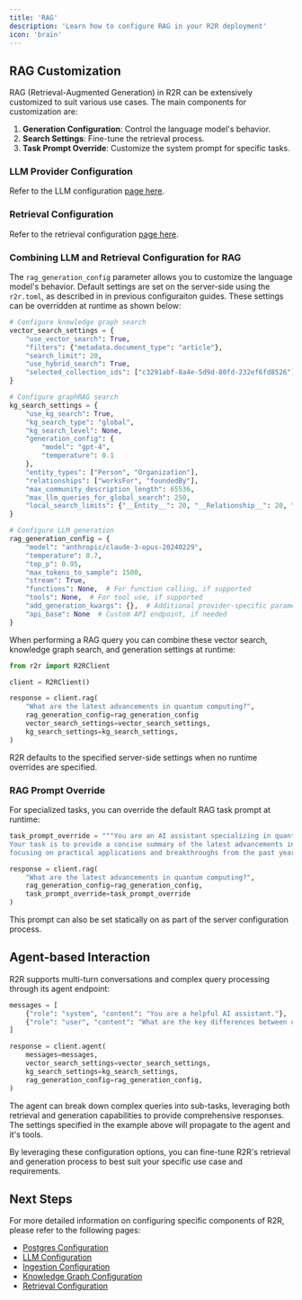 ```yaml
---
title: 'RAG'
description: 'Learn how to configure RAG in your R2R deployment'
icon: 'brain'
---
```


## RAG Customization

RAG (Retrieval-Augmented Generation) in R2R can be extensively customized to suit various use cases. The main components for customization are:

1. **Generation Configuration**: Control the language model's behavior.
2. **Search Settings**: Fine-tune the retrieval process.
3. **Task Prompt Override**: Customize the system prompt for specific tasks.


### LLM Provider Configuration

Refer to the LLM configuration [page here](/documentation/configuration/llm).


### Retrieval Configuration

Refer to the retrieval configuration [page here](/documentation/configuration/retrieval/overview).


### Combining LLM and Retrieval Configuration for RAG



The `rag_generation_config` parameter allows you to customize the language model's behavior. Default settings are set on the server-side using the `r2r.toml`, as described in in previous configuraiton guides. These settings can be overridden at runtime as shown below:

```python
# Configure knowledge graph search
vector_search_settings = {
    "use_vector_search": True,
    "filters": {"metadata.document_type": "article"},
    "search_limit": 20,
    "use_hybrid_search": True,
    "selected_collection_ids": ["c3291abf-8a4e-5d9d-80fd-232ef6fd8526"]
}

# Configure graphRAG search
kg_search_settings = {
    "use_kg_search": True,
    "kg_search_type": "global",
    "kg_search_level": None,
    "generation_config": {
        "model": "gpt-4",
        "temperature": 0.1
    },
    "entity_types": ["Person", "Organization"],
    "relationships": ["worksFor", "foundedBy"],
    "max_community_description_length": 65536,
    "max_llm_queries_for_global_search": 250,
    "local_search_limits": {"__Entity__": 20, "__Relationship__": 20, "__Community__": 20}
}

# Configure LLM generation
rag_generation_config = {
    "model": "anthropic/claude-3-opus-20240229",
    "temperature": 0.7,
    "top_p": 0.95,
    "max_tokens_to_sample": 1500,
    "stream": True,
    "functions": None,  # For function calling, if supported
    "tools": None,  # For tool use, if supported
    "add_generation_kwargs": {},  # Additional provider-specific parameters
    "api_base": None  # Custom API endpoint, if needed
}
```

When performing a RAG query you can combine these vector search, knowledge graph search, and generation settings at runtime:

```python
from r2r import R2RClient

client = R2RClient()

response = client.rag(
    "What are the latest advancements in quantum computing?",
    rag_generation_config=rag_generation_config
    vector_search_settings=vector_search_settings,
    kg_search_settings=kg_search_settings,
)
```

R2R defaults to the specified server-side settings when no runtime overrides are specified.
### RAG Prompt Override

For specialized tasks, you can override the default RAG task prompt at runtime:

```python
task_prompt_override = """You are an AI assistant specializing in quantum computing.
Your task is to provide a concise summary of the latest advancements in the field,
focusing on practical applications and breakthroughs from the past year."""

response = client.rag(
    "What are the latest advancements in quantum computing?",
    rag_generation_config=rag_generation_config,
    task_prompt_override=task_prompt_override
)
```

This prompt can also be set statically on as part of the server configuration process.

## Agent-based Interaction

R2R supports multi-turn conversations and complex query processing through its agent endpoint:

```python
messages = [
    {"role": "system", "content": "You are a helpful AI assistant."},
    {"role": "user", "content": "What are the key differences between quantum and classical computing?"}
]

response = client.agent(
    messages=messages,
    vector_search_settings=vector_search_settings,
    kg_search_settings=kg_search_settings,
    rag_generation_config=rag_generation_config,
)
```

The agent can break down complex queries into sub-tasks, leveraging both retrieval and generation capabilities to provide comprehensive responses. The settings specified in the example above will propagate to the agent and it's tools.

By leveraging these configuration options, you can fine-tune R2R's retrieval and generation process to best suit your specific use case and requirements.



## Next Steps

For more detailed information on configuring specific components of R2R, please refer to the following pages:

- [Postgres Configuration](/documentation/configuration/postgres)
- [LLM Configuration](/documentation/configuration/llm)
- [Ingestion Configuration](/documentation/configuration/ingestion/overview)
- [Knowledge Graph Configuration](/documentation/configuration/knowledge-graph/overview)
- [Retrieval Configuration](/documentation/configuration/retrieval/overview)

